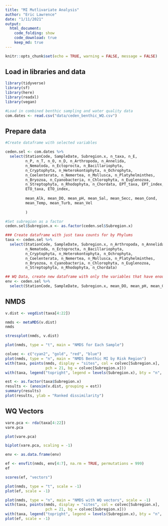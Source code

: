 ```yaml
---
title: "MI Mutlivariate Analysis"
author: "Eric Lawrence"
date: "1/11/2021"
output:
  html_document:
    code_folding: show
    code_download: true
    keep_md: true
---
```


```r
knitr::opts_chunk$set(echo = TRUE, warning = FALSE, message = FALSE)
```

## Load in libraries and data

```r

library(tidyverse)
library(sf)
library(here)
library(readxl)
library(vegan)

#Load in combined benthic sampling and water quality data
com.dates <- read.csv("data/ceden_benthic_WQ.csv")
```

## Prepare data

```r
#Create dataframe with selected variables

ceden.sel <- com.dates %>%
  select(StationCode, SampleDate, Subregion.x, n_taxa, n_E,
         n_P, n_T, n_O, n_D, n_Arthropoda, n_Annelida, 
         n_Nematoda, n_Ectoprocta, n_Bacillariophyta,
         n_Cryptophyta, n_Heterokontophyta, n_Ochrophyta,
         n_Coelenterata, n_Nemertea, n_Mollusca, n_Platyhelminthes,
         n_Bryozoa, n_Cyanobacteria, n_Chlorophyta, n_Euglenozoa,
         n_Streptophyta, n_Rhodophyta, n_Chordata, EPT_taxa, EPT_index,
         ETO_taxa, ETO_index,
         
         mean_Alk, mean_DO, mean_pH, mean_Sal, mean_Secc, mean_Cond,
         mean_Temp, mean_Turb, mean_Vel
         
         )

#Set subregion as a factor
ceden.sel$Subregion.x <- as.factor(ceden.sel$Subregion.x)

### Create dataframe with just taxa counts for by Phylums
taxa <- ceden.sel %>%
  select(StationCode, SampleDate, Subregion.x, n_Arthropoda, n_Annelida, 
         n_Nematoda, n_Ectoprocta, n_Bacillariophyta,
         n_Cryptophyta, n_Heterokontophyta, n_Ochrophyta,
         n_Coelenterata, n_Nemertea, n_Mollusca, n_Platyhelminthes,
         n_Bryozoa, n_Cyanobacteria, n_Chlorophyta, n_Euglenozoa,
         n_Streptophyta, n_Rhodophyta, n_Chordata)

## WQ Data, create new dataframe with only the variables that have enough data to be included
env <- ceden.sel %>%
  select(StationCode, SampleDate, Subregion.x, mean_DO, mean_pH, mean_Cond, mean_Temp,)

```

## NMDS

```r

v.dist <- vegdist(taxa[4:22])

nmds <- metaMDS(v.dist)
nmds

stressplot(nmds, v.dist)

plot(nmds, type = "t", main = "NMDS for Each Sample")

colvec <- c("cyan2", "gold", "red", "blue")
plot(nmds, type = "n", main = "NMDS Benthic MI by Risk Region")
with(taxa, points(nmds, display = "sites", col = colvec[Subregion.x],
                  pch = 21, bg = colvec[Subregion.x]))
with(taxa, legend("topright", legend = levels(Subregion.x), bty = "n", col = colvec, pch = 21, pt.bg = colvec))

```

```r
est <- as.factor(taxa$Subregion.x)
results <- (anosim(v.dist, grouping = est))
summary(results)
plot(results, ylab = "Ranked dissimilarity")
```

## WQ Vectors

```r
vare.pca <- rda(taxa[4:22])
vare.pca

plot(vare.pca)

biplot(vare.pca, scaling = -1)

```


```r


env <- as.data.frame(env)

ef <- envfit(nmds, env[4:7], na.rm = TRUE, permutations = 999)
ef

scores(ef, "vectors")

plot(nmds, type = "t", scale = -1)
plot(ef, scale = -1)

plot(nmds, type = "n", main = "NMDS with WQ vectors", scale = -1)
with(taxa, points(nmds, display = "sites", col = colvec[Subregion.x],
                  pch = 21, bg = colvec[Subregion.x]))
with(taxa, legend("topright", legend = levels(Subregion.x), bty = "n", col = colvec, pch = 21, pt.bg = colvec))
plot(ef, scale = -1)
```
